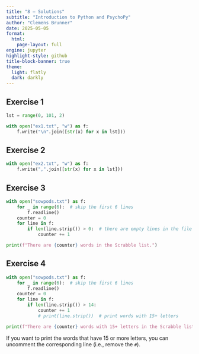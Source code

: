 ```yaml
---
title: "8 – Solutions"
subtitle: "Introduction to Python and PsychoPy"
author: "Clemens Brunner"
date: 2025-05-05
format:
  html:
    page-layout: full
engine: jupyter
highlight-style: github
title-block-banner: true
theme:
  light: flatly
  dark: darkly
---
```


## Exercise 1

```python
lst = range(0, 101, 2)

with open("ex1.txt", "w") as f:
    f.write("\n".join([str(x) for x in lst]))
```


## Exercise 2

```python
with open("ex2.txt", "w") as f:
    f.write(",".join([str(x) for x in lst]))
```


## Exercise 3

```python
with open("sowpods.txt") as f:
    for _ in range(6):  # skip the first 6 lines
        f.readline()
    counter = 0
    for line in f:
        if len(line.strip()) > 0:  # there are empty lines in the file
            counter += 1

print(f"There are {counter} words in the Scrabble list.")
```


## Exercise 4

```python
with open("sowpods.txt") as f:
    for _ in range(6):  # skip the first 6 lines
        f.readline()
    counter = 0
    for line in f:
        if len(line.strip()) > 14:
            counter += 1
            # print(line.strip())  # print words with 15+ letters

print(f"There are {counter} words with 15+ letters in the Scrabble list.")
```

If you want to print the words that have 15 or more letters, you can uncomment the corresponding line (i.e., remove the `#`).
